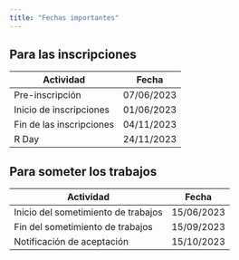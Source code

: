 ```yaml
---
title: "Fechas importantes"
---
```


## Para las inscripciones

| Actividad                           | Fecha      |
|-------------------------------------|------------|
| Pre-inscripción                     | 07/06/2023 |
| Inicio de inscripciones             | 01/06/2023 |
| Fin de las inscripciones            | 04/11/2023 |
| R Day                               | 24/11/2023 |

## Para someter los trabajos

| Actividad                           | Fecha      |
|-------------------------------------|------------|
| Inicio del sometimiento de trabajos | 15/06/2023 |
| Fin del sometimiento de trabajos    | 15/09/2023 |
| Notificación de aceptación          | 15/10/2023 |
